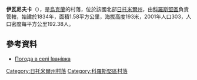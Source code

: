 {{coord|50|48|32|N|28|37|49|E|scale:30000|display=title}}

'''伊瓦尼夫卡'''（{{lang-uk|Іванівка}}），是[[烏克蘭|烏克蘭]]的村落，位於該國北部[[日托米爾州|日托米爾州]]，由[[科羅斯堅區|科羅斯堅區]]負責管轄，始建於1834年，面積1.58平方公里，海拔高度193米，2001年人口303，人口密度每平方公里192.38人。

==參考資料==
* [http://weather.in.ua/ua/zhitomirskaja/9349 Погода в селі Іванівка] {{Wayback|url=http://weather.in.ua/ua/zhitomirskaja/9349 |date=20111219132512 }}

{{DEFAULTSORT:Іванівка}}
[[Category:日托米爾州村落|Category:日托米爾州村落]]
[[Category:科羅斯堅區村落|Category:科羅斯堅區村落]]


{{Zhytomyr-geo-stub}}